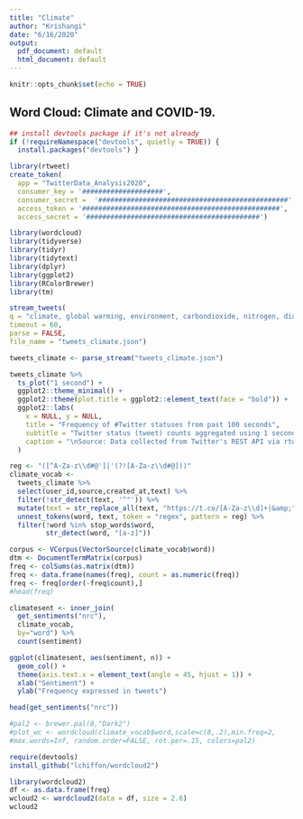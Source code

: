 ---
title: "Climate"
author: "Krishangi"
date: "6/16/2020"
output:
  pdf_document: default
  html_document: default
---

```{r setup, include=FALSE}
knitr::opts_chunk$set(echo = TRUE)
```

## Word Cloud: Climate and COVID-19.

```{r}
## install devtools package if it's not already
if (!requireNamespace("devtools", quietly = TRUE)) {
  install.packages("devtools") }
```


```{r}
library(rtweet)
create_token(
  app = "TwitterData_Analysis2020",
  consumer_key = '####################',
  consumer_secret =  '###############################################',
  access_token = '#################################################',
  access_secret = '###########################################')
```


```{r}
library(wordcloud)
library(tidyverse)
library(tidyr)
library(tidytext)
library(dplyr)
library(ggplot2)
library(RColorBrewer)
library(tm)
```


```{r}
stream_tweets(
q = "climate, global warming, environment, carbondioxide, nitrogen, dioxide, greenhouse gases, anomaly, weather, climate change, polar vortex, earth, nature, CO2, ozone, humid, temperature, covid-19",
timeout = 60,
parse = FALSE,
file_name = "tweets_climate.json")
```


```{r}

tweets_climate <- parse_stream("tweets_climate.json")

```


```{r}
tweets_climate %>%
  ts_plot("1 second") +
  ggplot2::theme_minimal() +
  ggplot2::theme(plot.title = ggplot2::element_text(face = "bold")) +
  ggplot2::labs(
    x = NULL, y = NULL,
    title = "Frequency of #Twitter statuses from past 100 seconds",
    subtitle = "Twitter status (tweet) counts aggregated using 1 second intervals",
    caption = "\nSource: Data collected from Twitter's REST API via rtweet"
  )

```


```{r}
reg <- "([^A-Za-z\\d#@']|'(?![A-Za-z\\d#@]))"
climate_vocab <- 
  tweets_climate %>%
  select(user_id,source,created_at,text) %>% 
  filter(!str_detect(text, '^"')) %>%
  mutate(text = str_replace_all(text, "https://t.co/[A-Za-z\\d]+|&amp;", "")) %>%
  unnest_tokens(word, text, token = "regex", pattern = reg) %>%
  filter(!word %in% stop_words$word,
         str_detect(word, "[a-z]"))

```


```{r}
corpus <- VCorpus(VectorSource(climate_vocab$word))
dtm <- DocumentTermMatrix(corpus)
freq <- colSums(as.matrix(dtm))
freq <- data.frame(names(freq), count = as.numeric(freq))
freq <- freq[order(-freq$count),]
#head(freq)

```


```{r}
climatesent <- inner_join(
  get_sentiments("nrc"),
  climate_vocab, 
  by="word") %>% 
  count(sentiment)  
```

```{r}
ggplot(climatesent, aes(sentiment, n)) + 
  geom_col() +
  theme(axis.text.x = element_text(angle = 45, hjust = 1)) +
  xlab("Sentiment") +
  ylab("Frequency expressed in tweets")

```

```{r}
head(get_sentiments("nrc"))

#pal2 <- brewer.pal(8,"Dark2")
#plot_wc <- wordcloud(climate_vocab$word,scale=c(8,.2),min.freq=2,
#max.words=Inf, random.order=FALSE, rot.per=.15, colors=pal2)

```

```{r}
require(devtools)
install_github("lchiffon/wordcloud2")

```

```{r}
library(wordcloud2)
df <- as.data.frame(freq)
wcloud2 <- wordcloud2(data = df, size = 2.6)
wcloud2
```












